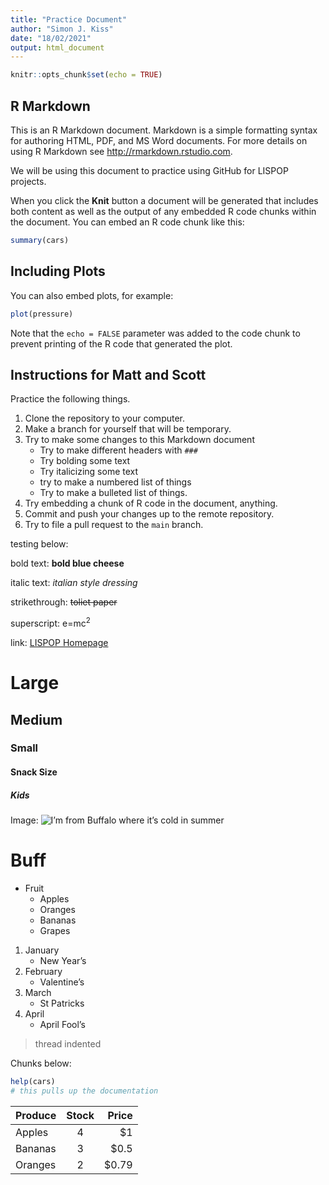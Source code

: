 ```yaml
---
title: "Practice Document"
author: "Simon J. Kiss"
date: "18/02/2021"
output: html_document
---
```


```r
knitr::opts_chunk$set(echo = TRUE)
```

## R Markdown

This is an R Markdown document. Markdown is a simple formatting syntax for authoring HTML, PDF, and MS Word documents. For more details on using R Markdown see <http://rmarkdown.rstudio.com>.

We will be using this document to practice using GitHub for LISPOP projects. 

When you click the **Knit** button a document will be generated that includes both content as well as the output of any embedded R code chunks within the document. You can embed an R code chunk like this:

```r
summary(cars)
```

## Including Plots

You can also embed plots, for example:

```r
plot(pressure)
```

Note that the `echo = FALSE` parameter was added to the code chunk to prevent printing of the R code that generated the plot.

## Instructions for Matt and Scott

Practice the following things. 

1. Clone the repository to your computer. 
2. Make a branch for yourself that will be temporary.
3. Try to make some changes to this Markdown document 
    - Try to make different headers with `### `
    - Try bolding some text 
    - Try italicizing some text
    - try to make a numbered list of things
    - Try to make a bulleted list of things. 
4. Try embedding a chunk of R code in the document, anything.
5. Commit and push your changes up to the remote repository. 
6. Try to file a pull request to the `main` branch. 

testing below:

bold text: **bold blue cheese**

italic text: *italian style dressing*

strikethrough: ~~toliet paper~~ 

superscript: e=mc^2^

link: [LISPOP Homepage](LISPOP _ Laurier Institute for the Study of Public Opinion and Policy.html)

# Large

## Medium

### Small

#### Snack Size

##### Kids

Image:
![I'm from Buffalo where it's cold in summer](billnation.jpg "Title")

# Buff


* Fruit
    + Apples
    + Oranges
    + Bananas
    + Grapes

1. January
    + New Year's
2. February
    + Valentine's
3. March
    + St Patricks
4. April
    + April Fool's
    

> thread indented

Chunks below:
```r
help(cars)
# this pulls up the documentation
```

| Produce      | Stock          | Price |
| ------------- |:-------------:| -----:|
| Apples     | 4 | $1 |
| Bananas      | 3     |   $0.5 |
| Oranges | 2     |    $0.79 |
